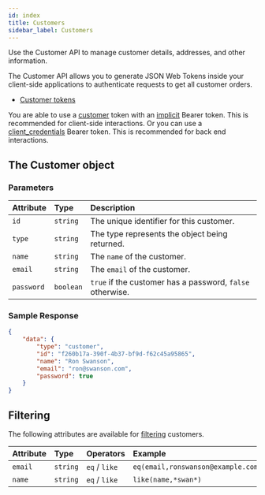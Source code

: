 ```yaml
---
id: index
title: Customers
sidebar_label: Customers
---
```


Use the Customer API to manage customer details, addresses, and other information.

The Customer API allows you to generate JSON Web Tokens inside your client-side applications to authenticate requests to get all customer orders.

- [Customer tokens](customer-tokens.md)

You are able to use a [customer](customer-tokens.md) token with an [implicit](../../basics/authentication/implicit-token.md#post-create-an-implicit-token) Bearer token.  This is recommended for client-side interactions.  Or you can use a [client_credentials](../../basics/authentication/client-credential-token.md#post-create-a-client-credential-token) Bearer token.  This is recommended for back end interactions.

## The Customer object

### Parameters

| Attribute | Type | Description |
| :--- | :--- | :--- |
| `id` | `string` | The unique identifier for this customer. |
| `type` | `string` | The type represents the object being returned. |
| `name` | `string` | The `name` of the customer. |
| `email` | `string` | The `email` of the customer. |
| `password` | `boolean` | `true` if the customer has a password, `false` otherwise. |

### Sample Response

```json
{
    "data": {
        "type": "customer",
        "id": "f260b17a-390f-4b37-bf9d-f62c45a95865",
        "name": "Ron Swanson",
        "email": "ron@swanson.com",
        "password": true
    }
}
```

## Filtering

The following attributes are available for [filtering](../../basics/filtering.md) customers.

| Attribute | Type | **Operators** | **Example** |
| :--- | :--- | :--- | :--- |
| `email` | `string` | `eq` / `like` | `eq(email,ronswanson@example.com)` |
| `name` | `string` | `eq` / `like` | `like(name,*swan*)` |
